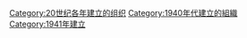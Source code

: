 {{Cat topic in year|topic=建立的組織|year=1941}}
{{Commons cat|Organizations established in 1941}}

[[Category:20世纪各年建立的组织|Category:20世纪各年建立的组织]]
[[Category:1940年代建立的組織|Category:1940年代建立的組織]]
[[Category:1941年建立|Category:1941年建立]]